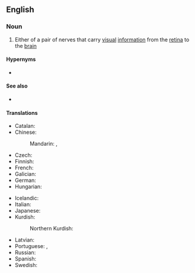 ==English==

===Noun===
{{wikipedia}}
{{en-noun}}

# {{lb|en|neuroanatomy}} Either of a pair of nerves that carry [[visual]] [[information]] from the [[retina]] to the [[brain]]

====Hypernyms====
* {{l|en|cranial nerve}}

====See also====
* {{l|en|optic chiasm}}

====Translations====
{{trans-top|nerve}}
* Catalan: {{t|ca|nervi òptic|m}}
* Chinese:
*: Mandarin: {{t+|cmn|視神經|sc=Hani}}, {{t+|cmn|视神经|tr=shìshénjīng|sc=Hani}}
* Czech: {{t+|cs|zrakový nerv|m}}
* Finnish: {{t|fi|näköhermo}}
* French: {{t+|fr|nerf optique|m}}
* Galician: {{t|gl|nervio óptico|m}}
* German: {{t+|de|Sehnerv|m}}
* Hungarian: {{t+|hu|látóideg}}
{{trans-mid}}
* Icelandic: {{t+|is|sjóntaug|f}}
* Italian: {{t|it|nervo ottico|m}}
* Japanese: {{t|ja|視神経|tr=ししんけい, shishinkei|sc=Jpan}}
* Kurdish:
*: Northern Kurdish: {{t|kmr|demara bînînê|f}}
* Latvian: {{t|lv|redzes nervs|m}}
* Portuguese: {{t+|pt|nervo óptico|m}}, {{t|pt|nervo ótico|m}}
* Russian: {{t+|ru|зри́тельный нерв|m}}
* Spanish: {{t+|es|nervio óptico|m}}
* Swedish: {{t+|sv|synnerv}}
{{trans-bottom}}